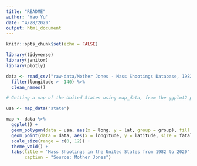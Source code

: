 ```yaml
---
title: "README"
author: "Yao Yu"
date: "4/28/2020"
output: html_document
---
```


```r
knitr::opts_chunk$set(echo = FALSE)

library(tidyverse)
library(janitor)
library(plotly)
```

```r

data <- read_csv("raw-data/Mother Jones - Mass Shootings Database, 1982 - 2020.csv") %>%
  filter(longitude > -140) %>%
  clean_names()

# Getting a map of the United States using map_data, from the ggplot2 package

usa <- map_data("state")

map <- data %>%
  ggplot() +
  geom_polygon(data = usa, aes(x = long, y = lat, group = group), fill = "white", colour = "black") +
  geom_point(data = data, aes(x = longitude, y = latitude, size = fatalities), color = "red", shape = 1, show.legend = FALSE) +
  scale_size(range = c(0, 12)) +
  theme_void() +
  labs(title = "Mass Shootings in the United States from 1982 to 2020",
       caption = "Source: Mother Jones")

```

